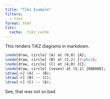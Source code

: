 ```yaml
---
title: "Tikz Example"
filters:
  - tikz
format: html
tikz:
  cache: _tikz_cache
---
```


This renders TiKZ diagrams in markdown.


```.tikz
\node[draw, circle] (A) at (0,0) {A};
\node[draw, circle] (B) at (2,2) {$\phi$};
\node[draw, circle] (C) at (4,0) {C};
\node[draw, circle] (seven) at (5,1) {888888};
\draw[->] (A) -- (B);
\draw[->] (B) -- (C);
\draw[->] (C) -- (A);
```

See, that was not so bad.